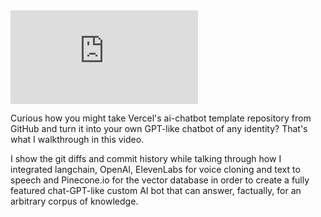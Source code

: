 <iframe 
  class="youtube-video"
  src="https://www.youtube.com/embed/FiUaEi1q1pI" 
  title="YouTube video player" 
  frameborder="0" 
  allow="fullscreen;">
</iframe>


Curious how you might take Vercel's ai-chatbot template repository from GitHub and turn it into your own GPT-like chatbot of any identity? That's what I walkthrough in this video. 

I show the git diffs and commit history while talking through how I integrated langchain, OpenAI, ElevenLabs for voice cloning and text to speech and Pinecone.io for the vector database in order to create a fully featured chat-GPT-like custom AI bot that can answer, factually, for an arbitrary corpus of knowledge.




